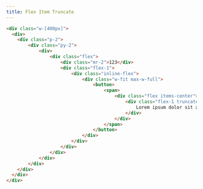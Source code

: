 ```yaml
---
title: Flex Item Truncate
---
```



<Playground preset="tailwind" height="300">

```html index.html
<div class="w-[400px]">
  <div>
    <div class="p-2">
        <div class="py-2">
            <div>
                <div class="flex">
                    <div class="mr-2">123</div>
                    <div class="flex-1">
                        <div class="inline-flex">
                            <div class="w-fit max-w-full">
                                <button>
                                    <span>
                                        <div class="flex items-center">
                                            <div class="flex-1 truncate">
                                                Lorem ipsum dolor sit amet consectetur adipisicing elit. Quisquam, quos.
                                            </div>
                                        </div>
                                    </span>
                                </button>
                            </div>
                        </div>
                    </div>
                </div>
            </div>    
        </div>
    </div>
  </div>
</div>
```

</Playground>
